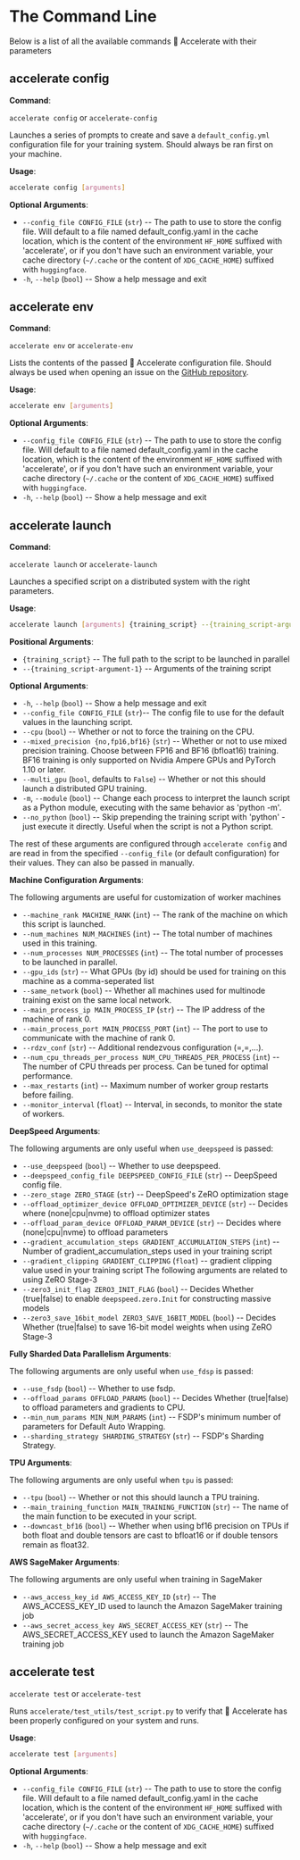 <!--Copyright 2021 The HuggingFace Team. All rights reserved.

Licensed under the Apache License, Version 2.0 (the "License"); you may not use this file except in compliance with
the License. You may obtain a copy of the License at

http://www.apache.org/licenses/LICENSE-2.0

Unless required by applicable law or agreed to in writing, software distributed under the License is distributed on
an "AS IS" BASIS, WITHOUT WARRANTIES OR CONDITIONS OF ANY KIND, either express or implied. See the License for the
specific language governing permissions and limitations under the License.
-->

# The Command Line 

Below is a list of all the available commands 🤗 Accelerate with their parameters

## accelerate config

**Command**:

`accelerate config` or `accelerate-config`

Launches a series of prompts to create and save a `default_config.yml` configuration file for your training system. Should 
always be ran first on your machine.

**Usage**: 

```bash
accelerate config [arguments]
```

**Optional Arguments**:
* `--config_file CONFIG_FILE` (`str`) -- The path to use to store the config file. Will default to a file named default_config.yaml in the cache location, which is the content
                        of the environment `HF_HOME` suffixed with 'accelerate', or if you don't have such an environment variable, your cache directory
                        (`~/.cache` or the content of `XDG_CACHE_HOME`) suffixed with `huggingface`.
* `-h`, `--help` (`bool`) -- Show a help message and exit

## accelerate env

**Command**:

`accelerate env` or `accelerate-env`

Lists the contents of the passed 🤗 Accelerate configuration file. Should always be used when opening an issue on the [GitHub repository](https://github.com/huggingface/accelerate).

**Usage**:

```bash
accelerate env [arguments]
```

**Optional Arguments**:
* `--config_file CONFIG_FILE` (`str`) -- The path to use to store the config file. Will default to a file named default_config.yaml in the cache location, which is the content
                        of the environment `HF_HOME` suffixed with 'accelerate', or if you don't have such an environment variable, your cache directory
                        (`~/.cache` or the content of `XDG_CACHE_HOME`) suffixed with `huggingface`.
* `-h`, `--help` (`bool`) -- Show a help message and exit

## accelerate launch

**Command**:

`accelerate launch` or `accelerate-launch`

Launches a specified script on a distributed system with the right parameters.

**Usage**: 

```bash
accelerate launch [arguments] {training_script} --{training_script-argument-1} --{training_script-argument-2} ...
```

**Positional Arguments**:

- `{training_script}` -- The full path to the script to be launched in parallel
- `--{training_script-argument-1}` -- Arguments of the training script

**Optional Arguments**:

* `-h`, `--help` (`bool`) -- Show a help message and exit
* `--config_file CONFIG_FILE` (`str`)-- The config file to use for the default values in the launching script.
* `--cpu` (`bool`) -- Whether or not to force the training on the CPU.
* `--mixed_precision {no,fp16,bf16}` (`str`) -- Whether or not to use mixed precision training. Choose between FP16 and BF16 (bfloat16) training. BF16 training is only supported on
                    Nvidia Ampere GPUs and PyTorch 1.10 or later.
* `--multi_gpu` (`bool`, defaults to `False`) -- Whether or not this should launch a distributed GPU training.
* `-m`, `--module` (`bool`) -- Change each process to interpret the launch script as a Python module, executing with the same behavior as 'python -m'.
* `--no_python` (`bool`) -- Skip prepending the training script with 'python' - just execute it directly. Useful when the script is not a Python script.

The rest of these arguments are configured through `accelerate config` and are read in from the specified `--config_file` (or default configuration) for their 
values. They can also be passed in manually.

**Machine Configuration Arguments**:

The following arguments are useful for customization of worker machines
* `--machine_rank MACHINE_RANK` (`int`) -- The rank of the machine on which this script is launched.
* `--num_machines NUM_MACHINES` (`int`) -- The total number of machines used in this training.
* `--num_processes NUM_PROCESSES` (`int`) -- The total number of processes to be launched in parallel.
* `--gpu_ids` (`str`) -- What GPUs (by id) should be used for training on this machine as a comma-seperated list
* `--same_network` (`bool`) -- Whether all machines used for multinode training exist on the same local network.
* `--main_process_ip MAIN_PROCESS_IP` (`str`) -- The IP address of the machine of rank 0.
* `--main_process_port MAIN_PROCESS_PORT` (`int`) -- The port to use to communicate with the machine of rank 0.
* `--rdzv_conf` (`str`) -- Additional rendezvous configuration (<key1>=<value1>,<key2>=<value2>,...).
* `--num_cpu_threads_per_process NUM_CPU_THREADS_PER_PROCESS` (`int`) -- The number of CPU threads per process. Can be tuned for optimal performance.
* `--max_restarts` (`int`) -- Maximum number of worker group restarts before failing.
* `--monitor_interval` (`float`) -- Interval, in seconds, to monitor the state of workers.

**DeepSpeed Arguments**:

The following arguments are only useful when `use_deepspeed` is passed: 
* `--use_deepspeed` (`bool`) -- Whether to use deepspeed.
* `--deepspeed_config_file DEEPSPEED_CONFIG_FILE` (`str`) -- DeepSpeed config file.
* `--zero_stage ZERO_STAGE` (`str`) -- DeepSpeed's ZeRO optimization stage
* `--offload_optimizer_device OFFLOAD_OPTIMIZER_DEVICE` (`str`) -- Decides where (none|cpu|nvme) to offload optimizer states
* `--offload_param_device OFFLOAD_PARAM_DEVICE` (`str`) -- Decides where (none|cpu|nvme) to offload parameters
* `--gradient_accumulation_steps GRADIENT_ACCUMULATION_STEPS` (`int`) -- Number of gradient_accumulation_steps used in your training script
* `--gradient_clipping GRADIENT_CLIPPING` (`float`) -- gradient clipping value used in your training script
The following arguments are related to using ZeRO Stage-3
* `--zero3_init_flag ZERO3_INIT_FLAG` (`bool`) -- Decides Whether (true|false) to enable `deepspeed.zero.Init` for constructing massive models
* `--zero3_save_16bit_model ZERO3_SAVE_16BIT_MODEL` (`bool`) -- Decides Whether (true|false) to save 16-bit model weights when using ZeRO Stage-3

**Fully Sharded Data Parallelism Arguments**:

The following arguments are only useful when `use_fdsp` is passed:
* `--use_fsdp` (`bool`) -- Whether to use fsdp.
* `--offload_params OFFLOAD_PARAMS` (`bool`) -- Decides Whether (true|false) to offload parameters and gradients to CPU.
* `--min_num_params MIN_NUM_PARAMS` (`int`) -- FSDP's minimum number of parameters for Default Auto Wrapping.
* `--sharding_strategy SHARDING_STRATEGY` (`str`) -- FSDP's Sharding Strategy.

**TPU Arguments**:

The following arguments are only useful when `tpu` is passed:
* `--tpu` (`bool`) -- Whether or not this should launch a TPU training.
* `--main_training_function MAIN_TRAINING_FUNCTION` (`str`) -- The name of the main function to be executed in your script.
* `--downcast_bf16` (`bool`) -- Whether when using bf16 precision on TPUs if both float and double tensors are cast to bfloat16 or if double tensors remain as float32.

**AWS SageMaker Arguments**:

The following arguments are only useful when training in SageMaker
* `--aws_access_key_id AWS_ACCESS_KEY_ID` (`str`) -- The AWS_ACCESS_KEY_ID used to launch the Amazon SageMaker training job
* `--aws_secret_access_key AWS_SECRET_ACCESS_KEY` (`str`) -- The AWS_SECRET_ACCESS_KEY used to launch the Amazon SageMaker training job

## accelerate test

`accelerate test` or `accelerate-test`

Runs `accelerate/test_utils/test_script.py` to verify that 🤗 Accelerate has been properly configured on your system and runs. 

**Usage**: 

```bash
accelerate test [arguments]
```

**Optional Arguments**:
* `--config_file CONFIG_FILE` (`str`) -- The path to use to store the config file. Will default to a file named default_config.yaml in the cache location, which is the content
                        of the environment `HF_HOME` suffixed with 'accelerate', or if you don't have such an environment variable, your cache directory
                        (`~/.cache` or the content of `XDG_CACHE_HOME`) suffixed with `huggingface`.
* `-h`, `--help` (`bool`) -- Show a help message and exit
